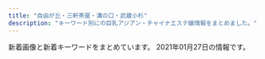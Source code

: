 ```yaml
---
title: "自由が丘・三軒茶屋・溝の口・武蔵小杉"
description: "キーワード別にの巨乳アジアン・チャイナエステ嬢情報をまとめました。"
---
```


新着画像と新着キーワードをまとめています。
2021年01月27日の情報です。

<DmmAffiliateIns />
<KeywordTable
  shops={
    [
    {
        "station": "\u4e09\u8ed2\u8336\u5c4b\u99c5\u4e16\u7530\u8c37\u901a\u308a\u53e3",
        "img_links": [
            "http://www.brilliance.mesthe.com/images/zi_massage.png",
            "http://www.brilliance.mesthe.com/images/pick.png",
            "http://www.brilliance.mesthe.com/images/new3.png",
            "http://www.brilliance.mesthe.com/images/shop/shop01.jpg",
            "http://www.brilliance.mesthe.com/images/xian.png",
            "http://www.brilliance.mesthe.com/images/zi_staff.png",
            "http://www.brilliance.mesthe.com/images/tel.png",
            "http://www.brilliance.mesthe.com/files/005-03.jpg",
            "http://www.brilliance.mesthe.com/images/shop/shop04.jpg",
            "http://www.brilliance.mesthe.com/images/s3.jpg",
            "http://www.brilliance.mesthe.com/files/002.jpg",
            "http://www.brilliance.mesthe.com/files/004-02.jpg",
            "http://www.brilliance.mesthe.com/files/002-03.jpg",
            "http://www.brilliance.mesthe.com/files/001-03.jpg",
            "http://www.brilliance.mesthe.com/files/004-03.jpg",
            "http://www.brilliance.mesthe.com/files/002-02.jpg",
            "http://www.brilliance.mesthe.com/files/003-03.jpg",
            "http://www.brilliance.mesthe.com/files/005-02.jpg",
            "http://www.brilliance.mesthe.com/images/shop/shop02.jpg",
            "http://www.brilliance.mesthe.com/images/s1.jpg",
            "http://www.brilliance.mesthe.com/images/service.png",
            "http://www.brilliance.mesthe.com/files/001-02.jpg",
            "http://www.brilliance.mesthe.com/images/maga.jpg",
            "http://www.brilliance.mesthe.com/files/003.jpg",
            "http://www.brilliance.mesthe.com/images/shop/shop03.jpg",
            "http://www.brilliance.mesthe.com/images/main_top.png",
            "http://www.brilliance.mesthe.com/images/new1.png",
            "http://www.brilliance.mesthe.com/files/001.jpg",
            "http://www.brilliance.mesthe.com/images/main_bottom.png",
            "http://www.brilliance.mesthe.com/images/s2.jpg",
            "http://www.brilliance.mesthe.com/files/003-02.jpg",
            "http://www.brilliance.mesthe.com/images/infotiao1.jpg",
            "http://www.brilliance.mesthe.com/files/005.jpg",
            "http://www.brilliance.mesthe.com/files/004.jpg"
        ],
        "keywords": {
            "D": 3,
            "87": 1,
            "85": 2,
            "C": 2,
            "86": 2
        },
        "url": "http://www.brilliance.mesthe.com/",
        "name": "\u30d6\u30ea\u30ea\u30a2\u30f3\u30b9"
    },
    {
        "keywords": {
            "D": 4,
            "E": 2,
            "C": 4
        },
        "station": "\u5b66\u82b8\u5927\u5b66\u99c5\u897f\u53e3",
        "name": "Clair \uff5e\u30af\u30ec\u30fc\u30eb\uff5e",
        "img_links": [
            "http://clair.work/images/recruit/point_06.png",
            "http://clair.work/images/recruit/nagare_02.jpg",
            "http://clair.work/images/mainvisual_01.jpg",
            "http://clair.work/images/recruit/message_03.png",
            "http://clair.work/images/recruit/point_09.png",
            "http://clair.work/images/recruit/nagare_06.png",
            "http://clair.work/images/trigger.jpg",
            "http://clair.work/images/icon_ranking_02.png",
            "http://clair.work/images/recruit/point_08.png",
            "http://clair.work/images/mainvisual_02_s.jpg",
            "http://clair.work/staff/kasumi1.jpg",
            "http://clair.work/staff/mayu1.jpg",
            "http://clair.work/images/recruit/req_03.jpg",
            "http://clair.work/images/no_image.jpg",
            "http://clair.work/staff/humi2.jpg",
            "http://clair.work/images/icon_ranking_03.png",
            "http://clair.work/images/recruit/nagare_01.jpg",
            "http://clair.work/images/mainvisual_02.jpg",
            "http://clair.work/images/icon_new.png",
            "http://clair.work/images/recruit/point_07.png",
            "http://clair.work/images/head_interior.jpg",
            "http://clair.work/images/recruit/nagare_03.jpg",
            "http://clair.work/images/icon_ranking_05.png",
            "http://clair.work/images/recruit/point_04.png",
            "http://clair.work/staff/ayaka1.jpg",
            "http://clair.work/staff/yua1.jpg",
            "http://clair.work/images/recruit/point_03.png",
            "http://clair.work/images/mainvisual_01_s.jpg",
            "http://clair.work/images/recruit/point_05.png",
            "http://clair.work/images/icon_ranking_04.png",
            "http://clair.work/images/recruit/sp_mainvisual.jpg",
            "http://clair.work/images/sw_home.png",
            "http://clair.work/images/recruit/nagare_07.png",
            "http://clair.work/staff/humi1.jpg",
            "http://clair.work/images/recruit/nagare_05.png",
            "http://clair.work/images/head_therapist.jpg",
            "http://clair.work/images/sw_tel.png",
            "http://clair.work/images/icon_ranking_01.png"
        ],
        "url": "http://clair.work/"
    },
    {
        "img_links": [
            "http://ms-rlx.com/img/ttl_rec.png",
            "http://ms-rlx.com/img/ttl_tnew.png",
            "http://ms-rlx.com/img/access/road01.jpg",
            "http://ms-rlx.com/pic/head.png",
            "http://ms-rlx.com/staff/momo/01.jpg",
            "http://ms-rlx.com/img/ttl_concept.png",
            "http://ms-rlx.com/img/ttl_mobile.png",
            "http://ms-rlx.com/staff/ruri/01mb.jpg",
            "http://ms-rlx.com/img/youtube.jpg",
            "http://ms-rlx.com/i/files/homeimg.jpg",
            "http://ms-rlx.com/staff/sachan/01.jpg",
            "http://ms-rlx.com/staff/ringo/01.jpg",
            "http://ms-rlx.com/staff/ringo/01mb.jpg",
            "http://ms-rlx.com/img/access/road03.jpg",
            "http://ms-rlx.com/img/ttl_staff.png",
            "http://ms-rlx.com/staff/sachan/01mb.jpg",
            "http://ms-rlx.com/img/access/road02.jpg",
            "http://ms-rlx.com/img/msgbtn.png",
            "http://ms-rlx.com/staff/milk/01.jpg",
            "http://ms-rlx.com/staff/momo/01mb.jpg",
            "http://ms-rlx.com/staff/milk/01mb.jpg",
            "http://ms-rlx.com/staff/ruri/01.jpg",
            "http://ms-rlx.com/img/att.png"
        ],
        "name": "\u697d\u697d\u5c4b",
        "url": "http://ms-rlx.com/",
        "station": "\u81ea\u7531\u304c\u4e18\u99c5\u5357\u53e3",
        "keywords": {
            "C": 14
        }
    },
    {
        "img_links": [
            "http://www.sakura.esraku.com/files/006.jpg",
            "http://www.sakura.esraku.com/files/004.jpg",
            "http://www.sakura.esraku.com/files/002.jpg",
            "http://www.sakura.esraku.com/images/s_staff.jpg",
            "http://www.sakura.esraku.com/files/001.jpg",
            "http://www.sakura.esraku.com/files/005.jpg",
            "http://www.sakura.esraku.com/images/top.png",
            "http://www.sakura.esraku.com/files/008.jpg",
            "http://www.sakura.esraku.com/images/lineyoyaku.jpg",
            "http://www.sakura.esraku.com/photo_news/upimg/192295fbde78dddd71_0.jpg",
            "http://www.sakura.esraku.com/images/s_link.jpg",
            "http://www.sakura.esraku.com/files/009.jpg",
            "http://www.sakura.esraku.com/files/003.jpg",
            "http://www.sakura.esraku.com/photo_news/upimg/921745f718627cc259_0.jpg",
            "http://www.sakura.esraku.com/images/mobile.jpg",
            "http://www.sakura.esraku.com/photo_news/upimg/282545f76dfd1996d7_0.jpg",
            "http://www.sakura.esraku.com/photo_news/upimg/508775f63081046140_0.jpg",
            "http://www.sakura.esraku.com/photo_news/upimg/221315f853e86bfad8_0.jpg",
            "http://www.sakura.esraku.com/files/007.jpg"
        ],
        "station": "\u90fd\u7acb\u5927\u5b66\u99c5",
        "keywords": {
            "D": 14,
            "87": 12,
            "\u30bb\u30af\u30b7\u30fc": 1,
            "C": 21
        },
        "url": "http://www.sakura.esraku.com/",
        "name": "\u685c"
    },
    {
        "station": "\u7528\u8cc0\u99c5\u6771\u53e3",
        "keywords": {
            "84": 2,
            "D": 3,
            "F": 4,
            "94": 4,
            "86": 1
        },
        "url": "http://www.wqiowaz.site/",
        "img_links": [
            "http://www.wqiowaz.site/uploads/201008/1-20100Q5550EL.jpg",
            "http://www.wqiowaz.site/picture/m-head01.jpg",
            "http://www.wqiowaz.site/picture/call.png",
            "http://www.wqiowaz.site/picture/foot01.jpg",
            "http://www.wqiowaz.site/picture/m-top004.jpg",
            "http://www.wqiowaz.site/uploads/200629/1-200629103104120.jpg",
            "http://www.wqiowaz.site/uploads/201008/1-20100Q5541T55.jpg",
            "http://www.wqiowaz.site/picture/cam-01.jpg",
            "http://www.wqiowaz.site/uploads/201008/1-20100Q55403531.jpg",
            "http://www.wqiowaz.site/uploads/200629/1-200629103204442.jpg",
            "http://www.wqiowaz.site/uploads/200630/1-200630094H5294.jpg",
            "http://www.wqiowaz.site/picture/m-top003.jpg",
            "http://www.wqiowaz.site/uploads/200914/1-20091416442NT.jpg",
            "http://www.wqiowaz.site/uploads/200630/1-200630094K4325.jpg",
            "http://www.wqiowaz.site/uploads/201008/1-20100Q55522V7.jpg",
            "http://www.wqiowaz.site/uploads/200629/1-200629103142X4.jpg",
            "http://www.wqiowaz.site/uploads/200914/1-200914164443K1.jpg"
        ],
        "name": "Sweet"
    },
    {
        "station": "\u4e0a\u91ce\u6bdb\u99c5",
        "url": "http://relaxation-soil.net/",
        "keywords": {},
        "img_links": [
            "http://relaxation-soil.net/photo/mini-rie1.jpg",
            "http://relaxation-soil.net/photo/anna1.jpg",
            "http://relaxation-soil.net/photo/rie1.jpg",
            "http://relaxation-soil.net/images/1s.jpg",
            "http://relaxation-soil.net/photo/mini-newgirl3.jpg",
            "http://relaxation-soil.net/photo/mini-anna3.jpg",
            "http://relaxation-soil.net/photo/yuyu4.jpg",
            "http://relaxation-soil.net/photo/mini-anna1.jpg",
            "http://relaxation-soil.net/photo/mini-yuyu4.jpg",
            "http://relaxation-soil.net/images/1.jpg",
            "http://relaxation-soil.net/photo/mini-rie2.jpg",
            "http://relaxation-soil.net/photo/mini-yuyu3.jpg",
            "http://relaxation-soil.net/photo/mini-newgirl1.jpg",
            "http://relaxation-soil.net/images/saikai.png",
            "http://relaxation-soil.net/photo/mini-newgirl2.jpg"
        ],
        "name": "\u30bd\u30a4\u30eb"
    },
    {
        "keywords": {
            "86": 5,
            "C": 17,
            "84": 1,
            "87": 2,
            "D": 6,
            "E": 1
        },
        "station": "\u4e09\u8ed2\u8336\u5c4b\u99c5\u5317\u53e3",
        "name": "\u661f\u306e\u8f1d\u304d",
        "img_links": [
            "http://kagayaki.jpn.cm/images/room2.jpg",
            "http://kagayaki.jpn.cm/photos/sites/35/2016/11/12.jpg",
            "http://kagayaki.jpn.cm/images/girl-z2.jpg",
            "http://kagayaki.jpn.cm/photos/sites/35/2016/08/staff3.jpg",
            "http://kagayaki.jpn.cm/images/mobile.jpg",
            "http://kagayaki.jpn.cm/images/room3.jpg",
            "http://kagayaki.jpn.cm/images/room5.jpg",
            "http://kagayaki.jpn.cm/images/top.jpg",
            "http://kagayaki.jpn.cm/photos/sites/35/2020/10/2020100418535814.jpg",
            "http://kagayaki.jpn.cm/photos/sites/35/2016/09/637893871729784570.jpg",
            "http://kagayaki.jpn.cm/images/bj3.png",
            "http://kagayaki.jpn.cm/images/girl-z1.jpg",
            "http://kagayaki.jpn.cm/images/staff0.jpg",
            "http://kagayaki.jpn.cm/photos/sites/35/2016/08/staff32.jpg",
            "http://kagayaki.jpn.cm/images/end1.jpg",
            "http://kagayaki.jpn.cm/images/staff_line.png",
            "http://kagayaki.jpn.cm/images/room4.jpg",
            "http://kagayaki.jpn.cm/photos/sites/35/2016/11/1.jpg",
            "http://kagayaki.jpn.cm/photos/sites/35/2016/11/11.jpg",
            "http://kagayaki.jpn.cm/images/room1.jpg",
            "http://kagayaki.jpn.cm/images/room6.jpg",
            "http://kagayaki.jpn.cm/images/mobile2.jpg",
            "http://kagayaki.jpn.cm/photos/sites/35/2019/09/2019092518230998.jpg",
            "http://kagayaki.jpn.cm/photos/sites/35/2017/11/2017110107513579.jpg"
        ],
        "url": "http://kagayaki.jpn.cm/"
    },
    {
        "name": "\u5b89\u5fc3\u5802",
        "url": "http://treat-msg.com/",
        "keywords": {},
        "station": "\u99d2\u6ca2\u5927\u5b66\u99c5\u99d2\u6ca2\u516c\u5712\u53e3",
        "img_links": [
            "http://treat-msg.com/staff/saki/01mb.jpg",
            "http://treat-msg.com/img/shop/msg.png",
            "http://treat-msg.com/staff/noa/01mb.jpg",
            "http://treat-msg.com/img/access/road4.jpg",
            "http://treat-msg.com/staff/rumi/01mb.jpg",
            "http://treat-msg.com/img/access/road3.jpg",
            "http://treat-msg.com/img/mainhd.jpg",
            "http://treat-msg.com/img/access/road5.jpg",
            "http://treat-msg.com/img/mainft.jpg",
            "http://treat-msg.com/staff/kaori/01.jpg",
            "http://treat-msg.com/img/access/roaddm.png",
            "http://treat-msg.com/staff/mei/01mb.jpg",
            "http://treat-msg.com/img/ttl_staff.jpg",
            "http://treat-msg.com/staff/chinatu/01mb.jpg",
            "http://treat-msg.com/staff/chinatu/01.jpg",
            "http://treat-msg.com/staff/noa/01.jpg",
            "http://treat-msg.com/staff/miyo/01mb.jpg",
            "http://treat-msg.com/staff/rumi/01.jpg",
            "http://treat-msg.com/img/access/road6.jpg",
            "http://treat-msg.com/staff/saki/01.jpg",
            "http://treat-msg.com/img/access/road2.jpg",
            "http://treat-msg.com/staff/kaori/01mb.jpg",
            "http://treat-msg.com/staff/riri/01.jpg",
            "http://treat-msg.com/pic/corona.jpg",
            "http://treat-msg.com/staff/miyo/01.jpg",
            "http://treat-msg.com/img/head.png",
            "http://treat-msg.com/img/access/road1.jpg",
            "http://treat-msg.com/staff/riri/01mb.jpg",
            "http://treat-msg.com/img/foot.png",
            "http://treat-msg.com/staff/mei/01.jpg"
        ]
    },
    {
        "station": "\u4e09\u8ed2\u8336\u5c4b\u99c5\u5357\u53e3",
        "img_links": [
            "http://www.jojo.mensnv.com/files/006.jpg",
            "http://www.jojo.mensnv.com/files/014-03.jpg",
            "http://www.jojo.mensnv.com/files/009-02.jpg",
            "http://www.jojo.mensnv.com/files/001-03.jpg",
            "http://www.jojo.mensnv.com/files/007-03.jpg",
            "http://www.jojo.mensnv.com/files/003.jpg",
            "http://www.jojo.mensnv.com/files/012.jpg",
            "http://www.jojo.mensnv.com/files/010-03.jpg",
            "http://www.jojo.mensnv.com/files/013-02.jpg",
            "http://www.jojo.mensnv.com/images/tel.png",
            "http://www.jojo.mensnv.com/images/backlistbtn.png",
            "http://www.jojo.mensnv.com/images/mobile.jpg",
            "http://www.jojo.mensnv.com/images/coverGirlParts.png",
            "http://www.jojo.mensnv.com/files/005-03.jpg",
            "http://www.jojo.mensnv.com/files/012-02.jpg",
            "http://www.jojo.mensnv.com/files/010.jpg",
            "http://www.jojo.mensnv.com/files/009.jpg",
            "http://www.jojo.mensnv.com/files/007-02.jpg",
            "http://www.jojo.mensnv.com/files/002.jpg",
            "http://www.jojo.mensnv.com/files/004-02.jpg",
            "http://www.jojo.mensnv.com/files/004-03.jpg",
            "http://www.jojo.mensnv.com/files/014-02.jpg",
            "http://www.jojo.mensnv.com/files/006-03.jpg",
            "http://www.jojo.mensnv.com/files/005-02.jpg",
            "http://www.jojo.mensnv.com/files/003-02.jpg",
            "http://www.jojo.mensnv.com/files/006-02.jpg",
            "http://www.jojo.mensnv.com/files/013.jpg",
            "http://www.jojo.mensnv.com/files/003-03.jpg",
            "http://www.jojo.mensnv.com/files/009-03.jpg",
            "http://www.jojo.mensnv.com/images/slider/01.jpg",
            "http://www.jojo.mensnv.com/images/slider/03.jpg",
            "http://www.jojo.mensnv.com/images/showCover.png",
            "http://www.jojo.mensnv.com/files/011.jpg",
            "http://www.jojo.mensnv.com/files/004.jpg",
            "http://www.jojo.mensnv.com/files/011-03.jpg",
            "http://www.jojo.mensnv.com/files/014.jpg",
            "http://www.jojo.mensnv.com/files/001-02.jpg",
            "http://www.jojo.mensnv.com/files/013-03.jpg",
            "http://www.jojo.mensnv.com/files/010-02.jpg",
            "http://www.jojo.mensnv.com/files/001.jpg",
            "http://www.jojo.mensnv.com/files/002-02.jpg",
            "http://www.jojo.mensnv.com/files/011-02.jpg",
            "http://www.jojo.mensnv.com/files/002-03.jpg",
            "http://www.jojo.mensnv.com/files/012-03.jpg",
            "http://www.jojo.mensnv.com/files/007.jpg",
            "http://www.jojo.mensnv.com/files/005.jpg",
            "http://www.jojo.mensnv.com/images/slider/02.jpg"
        ],
        "url": "http://www.jojo.mensnv.com/",
        "name": "JoJo",
        "keywords": {
            "88": 3,
            "84": 6,
            "86": 12,
            "\u30bb\u30af\u30b7\u30fc": 1,
            "D": 18,
            "85": 9,
            "C": 3
        }
    },
    {
        "name": "\u697d\u3057\u3044",
        "keywords": {
            "88": 3,
            "84": 3,
            "C": 8,
            "86": 5,
            "87": 7,
            "85": 6,
            "E": 11,
            "83": 3,
            "D": 14,
            "89": 2,
            "82": 3,
            "93": 1
        },
        "img_links": [
            "http://tanoshii.jpn.mn/photos/sites/76/2020/12/2020120901212835.jpg",
            "http://tanoshii.jpn.mn/photos/sites/76/2020/08/2020080507421162.jpg",
            "http://tanoshii.jpn.mn/images/link_nav02.jpg",
            "http://tanoshii.jpn.mn/photos/sites/76/2020/10/2020101305315556.jpg",
            "http://tanoshii.jpn.mn/photos/sites/76/2020/02/2020020601144618.jpg",
            "http://tanoshii.jpn.mn/images/link_nav03.jpg",
            "http://tanoshii.jpn.mn/photos/sites/76/2020/12/2020122205012857.jpg",
            "http://tanoshii.jpn.mn/photos/sites/76/2020/12/202012240922577.jpg",
            "http://tanoshii.jpn.mn/photos/sites/76/2020/05/2020051702012070.jpg",
            "http://tanoshii.jpn.mn/photos/sites/76/2020/09/2020093003412655.jpg",
            "http://tanoshii.jpn.mn/photos/sites/76/2020/11/2020111603281212.jpg",
            "http://tanoshii.jpn.mn/photos/sites/76/2020/09/2020090803135392.jpg",
            "http://tanoshii.jpn.mn/photos/sites/76/2020/10/2020102803545189.jpg",
            "http://tanoshii.jpn.mn/photos/sites/76/2020/12/2020120904441346.jpg",
            "http://tanoshii.jpn.mn/images/info1.jpg",
            "http://tanoshii.jpn.mn/photos/sites/76/2020/06/2020060701410487.jpg",
            "http://tanoshii.jpn.mn/photos/sites/76/2019/12/201912140913237.jpg",
            "http://tanoshii.jpn.mn/photos/sites/76/2020/12/2020122501502779.jpg",
            "http://tanoshii.jpn.mn/images/top_slider01.jpg",
            "http://tanoshii.jpn.mn/photos/sites/76/2020/11/2020112902000038.jpg",
            "http://tanoshii.jpn.mn/photos/sites/76/2020/09/2020090800560727.jpg",
            "http://tanoshii.jpn.mn/images/link_nav06.jpg",
            "http://tanoshii.jpn.mn/photos/sites/76/2020/03/2020032803325898.jpg",
            "http://tanoshii.jpn.mn/photos/sites/76/2020/07/2020071004330148.jpg",
            "http://tanoshii.jpn.mn/photos/sites/76/2020/01/2020012908322311.jpg",
            "http://tanoshii.jpn.mn/photos/sites/76/2020/01/2020012603560666.jpg",
            "http://tanoshii.jpn.mn/photos/sites/76/2021/01/2021012605371183.jpg",
            "http://tanoshii.jpn.mn/images/ico01.png",
            "http://tanoshii.jpn.mn/photos/sites/76/2019/12/2019121409132141.jpg",
            "http://tanoshii.jpn.mn/photos/sites/76/2019/12/2019121409131966.jpg",
            "http://tanoshii.jpn.mn/photos/sites/76/2021/01/2021012605370415.jpg",
            "http://tanoshii.jpn.mn/photos/sites/76/2020/12/202012060340027.jpg",
            "http://tanoshii.jpn.mn/photos/sites/76/2020/07/2020071004194210.jpg",
            "http://tanoshii.jpn.mn/photos/sites/76/2020/05/2020052603000345.jpg",
            "http://tanoshii.jpn.mn/photos/sites/76/2020/04/2020040401245819.jpg",
            "http://tanoshii.jpn.mn/images/info2.jpg",
            "http://tanoshii.jpn.mn/photos/sites/76/2020/09/2020092006290275.jpg",
            "http://tanoshii.jpn.mn/photos/sites/76/2020/02/2020022603283463.jpg",
            "http://tanoshii.jpn.mn/photos/sites/76/2020/02/2020022603284068.jpg",
            "http://tanoshii.jpn.mn/photos/sites/76/2020/06/2020061605184059.jpg",
            "http://tanoshii.jpn.mn/images/sp_top.jpg",
            "http://tanoshii.jpn.mn/photos/sites/76/2020/09/2020090307211283.jpg",
            "http://tanoshii.jpn.mn/photos/sites/76/2020/12/2020121807285563.jpg",
            "http://tanoshii.jpn.mn/images/link_nav01.jpg",
            "http://tanoshii.jpn.mn/photos/sites/76/2020/09/2020093003412015.jpg",
            "http://tanoshii.jpn.mn/photos/sites/76/2019/12/2019121409132447.jpg",
            "http://tanoshii.jpn.mn/photos/sites/76/2020/01/2020011207465264.jpg",
            "http://tanoshii.jpn.mn/photos/sites/76/2021/01/2021011304151051.jpg",
            "http://tanoshii.jpn.mn/photos/sites/76/2020/12/2020120904423083.jpg",
            "http://tanoshii.jpn.mn/photos/sites/76/2020/01/2020011710434680.jpg",
            "http://tanoshii.jpn.mn/photos/sites/76/2020/11/2020110307113062.jpg",
            "http://tanoshii.jpn.mn/photos/sites/76/2020/01/2020010206122380.jpg",
            "http://tanoshii.jpn.mn/images/side_tel.jpg",
            "http://tanoshii.jpn.mn/images/side_mobile.jpg",
            "http://tanoshii.jpn.mn/images/link_nav07.jpg",
            "http://tanoshii.jpn.mn/photos/sites/76/2021/01/2021011304145677.jpg",
            "http://tanoshii.jpn.mn/images/top_slider02.jpg",
            "http://tanoshii.jpn.mn/photos/sites/76/2019/12/201912280133413.jpg",
            "http://tanoshii.jpn.mn/images/link_nav05.jpg",
            "http://tanoshii.jpn.mn/photos/sites/76/2020/08/2020081201584255.jpg",
            "http://tanoshii.jpn.mn/photos/sites/76/2020/03/202003090333270.jpg",
            "http://tanoshii.jpn.mn/photos/sites/76/2020/08/2020082903370364.jpg",
            "http://tanoshii.jpn.mn/photos/sites/76/2020/03/202003280333063.jpg",
            "http://tanoshii.jpn.mn/photos/sites/76/2021/01/2021010305174759.jpg",
            "http://tanoshii.jpn.mn/photos/sites/76/2020/11/2020112407093420.jpg",
            "http://tanoshii.jpn.mn/photos/sites/76/2020/01/2020010206122496.jpg",
            "http://tanoshii.jpn.mn/images/info3.jpg",
            "http://tanoshii.jpn.mn/images/side_link.jpg",
            "http://tanoshii.jpn.mn/images/top.png",
            "http://tanoshii.jpn.mn/photos/sites/76/2020/04/2020041703571830.jpg",
            "http://tanoshii.jpn.mn/photos/sites/76/2019/12/2019121409132124.jpg",
            "http://tanoshii.jpn.mn/photos/sites/76/2020/01/2020011207465354.jpg",
            "http://tanoshii.jpn.mn/images/link_nav04.jpg",
            "http://tanoshii.jpn.mn/photos/sites/76/2020/05/2020051702011714.jpg"
        ],
        "station": "\u4e8c\u5b50\u7389\u5ddd\u99c5\u897f\u53e3",
        "url": "http://tanoshii.jpn.mn/"
    },
    {
        "keywords": {},
        "img_links": [
            "http://in-esthe.com/you/images/mo.png",
            "http://in-esthe.com/you/images/p-0.jpg",
            "http://in-esthe.com/you/images/p-5.jpg",
            "http://cdn.dino-es.com/images/logo/468x60DinoEs.png",
            "http://in-esthe.com/you/images/p-8.jpg",
            "http://in-esthe.com/you/images/p-11.jpg",
            "http://in-esthe.com/you/images/p-3.jpg",
            "http://in-esthe.com/you/images/p-7.jpg",
            "http://in-esthe.com/you/images/fla.jpg",
            "http://in-esthe.com/you/images/r-2.jpg",
            "http://in-esthe.com/you/images/botton.jpg",
            "http://in-esthe.com/you/images/p-10.jpg",
            "http://in-esthe.com/you/images/r-1.jpg",
            "http://in-esthe.com/you/images/p-9.jpg",
            "http://in-esthe.com/you/images/p-4.jpg"
        ],
        "name": "\u60a0",
        "url": "http://in-esthe.com/you/",
        "station": "\u5b66\u82b8\u5927\u5b66\u99c5\u6771\u53e3"
    },
    {
        "url": "http://www.miyuki.es-relax.info/",
        "station": "\u5927\u5ca1\u5c71\u99c5",
        "keywords": {},
        "name": "\u30de\u30c3\u30b5\u30fc\u30b8\u306e\u66d9",
        "img_links": [
            "http://www.miyuki.es-relax.info/images/info2.jpg",
            "http://www.miyuki.es-relax.info/images/kp01.jpg",
            "http://www.miyuki.es-relax.info/images/sp01.jpg",
            "http://www.miyuki.es-relax.info/images/info1.jpg",
            "http://www.miyuki.es-relax.info/gals/yuki1.jpg",
            "http://www.miyuki.es-relax.info/images/yoyaku.png",
            "http://www.miyuki.es-relax.info/images/info3.jpg",
            "http://www.miyuki.es-relax.info/gals/yuri1.jpg",
            "http://www.miyuki.es-relax.info/images/sp03.jpg",
            "http://www.miyuki.es-relax.info/images/info4.jpg",
            "http://www.miyuki.es-relax.info/gals/nana1.jpg",
            "http://www.miyuki.es-relax.info/images/sp02.jpg"
        ]
    },
    {
        "img_links": [
            "http://annex-jp.info/images/kp-info.jpg",
            "http://www.annex-jp.info/i/img/mayumi.jpg",
            "http://www.annex-jp.info/i/img/yoho.jpg",
            "http://www.annex-jp.info/i/img/riri.jpg",
            "http://www.annex-jp.info/i/img/sayuri.jpg",
            "http://annex-jp.info/images/yoho.jpg",
            "http://www.annex-jp.info/i/img/mari.jpg",
            "http://annex-jp.info/images/mayumi.jpg",
            "http://annex-jp.info/images/mari.jpg",
            "http://annex-jp.info/images/riri.jpg",
            "http://annex-jp.info/images/info.png",
            "http://www.annex-jp.info/i/img/nana.jpg",
            "http://annex-jp.info/images/sayuri.jpg",
            "http://annex-jp.info/images/nana.jpg"
        ],
        "name": "\u305f\u3093\u307d\u307d",
        "station": "\u81ea\u7531\u304c\u4e18\u99c5\u5317\u53e3",
        "url": "http://annex-jp.info/",
        "keywords": {}
    },
    {
        "url": "http://b-berry.work/",
        "station": "\u81ea\u7531\u304c\u4e18\u99c5\u5317\u53e3",
        "keywords": {},
        "img_links": [
            "http://b-berry.work/images/news.jpg",
            "http://b-berry.work/images/s1.png",
            "http://b-berry.work/img/maya1.jpg",
            "http://b-berry.work/staff/yuri.jpg",
            "http://b-berry.work/images/int1.jpg",
            "http://b-berry.work/images/1.jpg",
            "http://b-berry.work/images/ac1.jpg",
            "http://b-berry.work/images/interior_t.jpg",
            "http://b-berry.work/images/sys.jpg",
            "http://b-berry.work/images/ac2.jpg",
            "http://b-berry.work/images/3.jpg",
            "http://b-berry.work/images/head.jpg",
            "http://b-berry.work/images/rec1.jpg",
            "http://b-berry.work/img/mona1.jpg",
            "http://b-berry.work/images/rec2.jpg",
            "http://b-berry.work/img/yuri1.jpg",
            "http://b-berry.work/images/tg.jpg",
            "http://b-berry.work/images/staff_t.jpg",
            "http://b-berry.work/images/2.jpg",
            "http://b-berry.work/staff/maya.jpg",
            "http://b-berry.work/staff/mona.jpg",
            "http://b-berry.work/images/int2.jpg"
        ],
        "name": "\u30d6\u30eb\u30fc\u30d9\u30ea\u30fc"
    },
    {
        "station": "\u7b49\u3005\u529b\u99c5",
        "url": "http://yourroom.net/",
        "img_links": [
            "http://yourroom.net/photo/mini-yuki1.jpg",
            "http://yourroom.net/photo/mini-yui1.jpg",
            "http://yourroom.net/photo/mini-yui2.jpg",
            "http://yourroom.net/images/saikai.png",
            "http://yourroom.net/images/1.jpg",
            "http://yourroom.net/images/1s.jpg",
            "http://yourroom.net/photo/yuki1.jpg",
            "http://yourroom.net/photo/mini-yuki2.jpg",
            "http://yourroom.net/photo/mini-maho1.jpg",
            "http://yourroom.net/photo/yui1.jpg",
            "http://yourroom.net/photo/maho1.jpg"
        ],
        "name": "\u30b9\u30de\u30a4\u30eb",
        "keywords": {}
    },
    {
        "name": "\u521d\u604b",
        "station": "\u4e8c\u5b50\u7389\u5ddd\u99c5\u897f\u53e3",
        "keywords": {},
        "img_links": [],
        "url": "http://www.sertyuin.xyz/"
    },
    {
        "name": "\u604b\u4eba",
        "station": "\u4e8c\u5b50\u7389\u5ddd\u99c5\u6771\u53e3",
        "keywords": {
            "C": 1,
            "86": 2,
            "85": 1
        },
        "url": "http://koibito.ies.bz/",
        "img_links": [
            "http://koibito.ies.bz/images/new.jpg",
            "http://koibito.ies.bz/images/s_news.png",
            "http://koibito.ies.bz/photos/sites/69/2018/10/2018100214242547.jpg",
            "http://koibito.ies.bz/images/no2.png",
            "http://koibito.ies.bz/images/room1.jpg",
            "http://koibito.ies.bz/images/s_ranking.png",
            "http://koibito.ies.bz/images/room3.jpg",
            "http://koibito.ies.bz/images/room4.jpg",
            "http://koibito.ies.bz/images/link.jpg",
            "http://koibito.ies.bz/images/info.jpg",
            "http://koibito.ies.bz/images/room2.jpg",
            "http://koibito.ies.bz/images/no1.png",
            "http://koibito.ies.bz/images/s_staff.png",
            "http://koibito.ies.bz/photos/sites/69/2018/10/2018100214220989.jpg",
            "http://koibito.ies.bz/images/top.png",
            "http://koibito.ies.bz/images/mobile.jpg",
            "http://koibito.ies.bz/images/s_staff1.png",
            "http://koibito.ies.bz/images/s_pick.jpg",
            "http://koibito.ies.bz/photos/sites/69/2018/10/201810150304491.jpg"
        ]
    },
    {
        "img_links": [
            "http://www.es-flower.link/images/mobile.jpg",
            "http://www.es-flower.link/images/news.jpg",
            "http://www.es-flower.link/images/staff_t.jpg",
            "http://www.es-flower.link/sp/images/tel.jpg",
            "http://www.es-flower.link/sp/images/sys1.jpg",
            "http://www.es-flower.link/img/arisa1.jpg",
            "http://www.es-flower.link/sp/images/5.jpg",
            "http://www.es-flower.link/images/2.jpg",
            "http://www.es-flower.link/sp/images/interior_t.jpg",
            "http://www.es-flower.link/img/koyuki1.jpg",
            "http://www.es-flower.link/sp/images/ac1.jpg",
            "http://www.es-flower.link/images/1.jpg",
            "http://www.es-flower.link/images/3.jpg",
            "http://www.es-flower.link/sp/img/mizuki1.jpg",
            "http://www.es-flower.link/sp/images/sisu.jpg",
            "http://www.es-flower.link/sp/images/footer.jpg",
            "http://www.es-flower.link/sp/menu/interior.jpg",
            "http://www.es-flower.link/sp/images/rec3.jpg",
            "http://www.es-flower.link/sp/images/rec2.jpg",
            "http://www.es-flower.link/images/rec2.jpg",
            "http://www.es-flower.link/sp/images/int2.jpg",
            "http://www.es-flower.link/sp/img/arisa1.jpg",
            "http://www.es-flower.link/sp/images/int1.jpg",
            "http://www.es-flower.link/sp/images/4.jpg",
            "http://www.es-flower.link/sp/images/6.jpg",
            "http://www.es-flower.link/img/yume1.jpg",
            "http://www.es-flower.link/images/info.jpg",
            "http://www.es-flower.link/sp/images/sys2.jpg",
            "http://www.es-flower.link/images/sm.jpg",
            "http://www.es-flower.link/sp/images/head.png",
            "http://www.es-flower.link/sp/img/nene1.jpg",
            "http://www.es-flower.link/sp/img/koyuki1.jpg",
            "http://www.es-flower.link/images/rec1.png",
            "http://www.es-flower.link/sp/images/sisu_t.jpg",
            "http://www.es-flower.link/img/huyumi1.jpg",
            "http://www.es-flower.link/sp/images/1.jpg",
            "http://www.es-flower.link/images/head.jpg",
            "http://www.es-flower.link/images/4.jpg",
            "http://www.es-flower.link/sp/images/top.jpg",
            "http://www.es-flower.link/sp/menu/staff.jpg",
            "http://www.es-flower.link/img/nene1.jpg",
            "http://www.es-flower.link/images/ta.jpg",
            "http://www.es-flower.link/images/5.jpg",
            "http://www.es-flower.link/sp/images/rec1.jpg",
            "http://www.es-flower.link/sp/images/staff_t.jpg",
            "http://www.es-flower.link/images/interior_t.jpg",
            "http://www.es-flower.link/sp/menu/top.jpg",
            "http://www.es-flower.link/sp/images/pc.jpg",
            "http://www.es-flower.link/sp/images/time.jpg",
            "http://www.es-flower.link/images/6.jpg",
            "http://www.es-flower.link/sp/images/sys3.jpg",
            "http://www.es-flower.link/sp/images/2.jpg",
            "http://www.es-flower.link/images/int2.png",
            "http://www.es-flower.link/img/mizuki1.jpg",
            "http://www.es-flower.link/sp/img/huyumi1.jpg",
            "http://www.es-flower.link/images/sys.png",
            "http://www.es-flower.link/sp/images/3.jpg",
            "http://www.es-flower.link/sp/img/yume1.jpg",
            "http://www.es-flower.link/sp/images/newsb.png",
            "http://www.es-flower.link/sp/images/news.jpg",
            "http://www.es-flower.link/images/int1.png"
        ],
        "url": "http://www.es-flower.link/",
        "keywords": {},
        "station": "\u81ea\u7531\u304c\u4e18\u99c5\u5317\u53e3",
        "name": "\u6625\u306e\u604b"
    },
    {
        "img_links": [
            "https://fy.uouono.com/wp-content/themes/este/img/top-img04.png",
            "https://fy.uouono.com/wp-content/uploads/2019/06/asayou.jpg",
            "https://fy.uouono.com/wp-content/uploads/2020/12/11foryou.jpg",
            "https://fy.uouono.com/wp-content/uploads/2020/10/09uiyharumo.jpg",
            "https://fy.uouono.com/wp-content/uploads/2020/12/09foryou.jpg",
            "https://fy.uouono.com/wp-content/themes/este/img/tel_header.png",
            "https://fy.uouono.com/wp-content/uploads/2020/10/21349876harumo.jpg",
            "https://fy.uouono.com/wp-content/uploads/2019/04/11foryou.jpg",
            "https://fy.uouono.com/wp-content/themes/este/img/top-img02.png",
            "https://fy.uouono.com/wp-content/uploads/2020/10/ff-foryou.jpg",
            "https://fy.uouono.com/wp-content/themes/este/img/top-img01a.png",
            "https://fy.uouono.com/wp-content/uploads/2021/01/0897foryou.jpg",
            "https://fy.uouono.com/wp-content/themes/este/img/2.jpg",
            "https://fy.uouono.com/wp-content/themes/este/img/3.jpg",
            "https://fy.uouono.com/wp-content/uploads/2019/06/098765resdaxfforyou.jpg",
            "https://fy.uouono.com/wp-content/themes/este/img/top-img01.png",
            "https://fy.uouono.com/wp-content/uploads/2019/06/oijhg9876rforyou.jpg",
            "https://fy.uouono.com/wp-content/uploads/2020/12/1foryou.jpg",
            "https://fy.uouono.com/wp-content/uploads/2020/01/diouygforyou.jpg",
            "https://fy.uouono.com/wp-content/themes/este/img/tel_footer.png",
            "https://fy.uouono.com/wp-content/themes/este/img/top-img01b.png",
            "https://fy.uouono.com/wp-content/themes/este/img/1.jpg",
            "https://fy.uouono.com/wp-content/uploads/2020/01/90897tyrdfforyou.jpg",
            "https://fy.uouono.com/wp-content/uploads/2019/06/098765easforyou.jpg",
            "https://fy.uouono.com/wp-content/uploads/2019/12/00harumo.jpg",
            "https://fy.uouono.com/wp-content/themes/este/img/4.jpg",
            "https://fy.uouono.com/wp-content/themes/este/img/call.png"
        ],
        "station": "\u4e8c\u5b50\u7389\u5ddd\u99c5",
        "name": "For You",
        "keywords": {
            "E": 12,
            "D": 38
        },
        "url": "https://fy.uouono.com"
    },
    {
        "img_links": [
            "http://ms-shinraku.com/pic/topimg2.jpg",
            "http://ms-shinraku.com/staff/mari/01.jpg",
            "http://ms-shinraku.com/staff/ayumi/01.jpg",
            "http://ms-shinraku.com/staff/momoka/01.jpg",
            "http://ms-shinraku.com/staff/yuki/01.jpg",
            "http://ms-shinraku.com/pic/head.jpg",
            "http://ms-shinraku.com/staff/ran/01.jpg",
            "http://ms-shinraku.com/staff/kanako/01.jpg",
            "http://ms-shinraku.com/img/ttl_staff.png",
            "http://ms-shinraku.com/img/foot.png",
            "http://ms-shinraku.com/i/files/homeimg.jpg",
            "http://ms-shinraku.com/pic/topimg1.jpg"
        ],
        "url": "http://ms-shinraku.com/",
        "name": "\u5fc3\u697d",
        "station": "\u5b66\u82b8\u5927\u5b66\u99c5\u6771\u53e3",
        "keywords": {
            "C": 2
        }
    }
]
}
/>
<DmmAffiliateScript />
